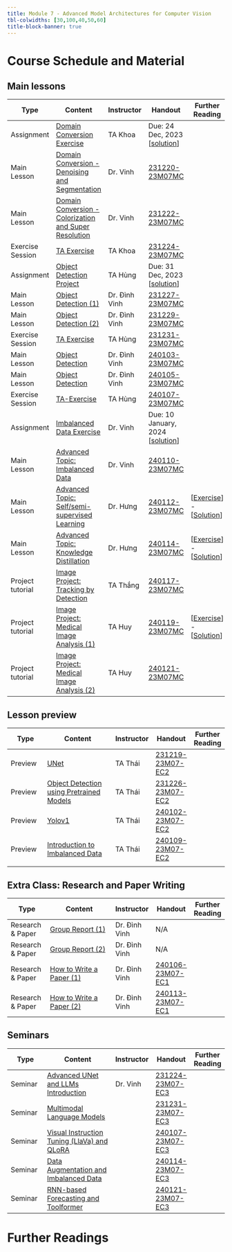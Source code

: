 ```yaml
---
title: Module 7 - Advanced Model Architectures for Computer Vision
tbl-colwidths: [30,100,40,50,60]
title-block-banner: true
---
```


# Course Schedule and Material

## Main lessons

| <i class="bi bi-bar-chart-steps"></i> Type| <i class="bi bi-journals"></i> Content   | <i class="bi bi-person"></i> Instructor| <i class="bi bi-file-earmark-text"></i> Handout  | <i class="bi bi-book"></i> Further Reading |
|-----------------------------|-------------------------------------------------------------------|--------------|-------------------|-----------------|
| <span class="badge rounded-pill bg-success">Assignment</span>| [Domain Conversion Exercise](https://drive.google.com/file/d/1OO8ObobhfTkkb6EU3qeU6YVCH3hfHpNR/view?usp=drive_link)  | TA Khoa | Due: 24 Dec, 2023 <br/> [[solution](https://drive.google.com/file/d/1quIlAEQ82X6SAKujt__BmJTHfTVkXp0b/view?usp=drive_link)]   | |
| <span class="badge rounded-pill bg-primary">Main Lesson</span>| [Domain Conversion - Denoising and Segmentation](https://www.google.com/url?q=https://youtu.be/lMs32sF7Ayo&sa=D&source=editors&ust=1724832556752327&usg=AOvVaw2nPS3yrULkk3EoPzpkn_9D)| Dr. Vinh| [231220-23M07MC](https://drive.google.com/drive/folders/1AkjYbMboEnf4mLO7dNqpqaioPRDIRHjO?usp=drive_link)| |
| <span class="badge rounded-pill bg-primary">Main Lesson</span>| [Domain Conversion - Colorization and Super Resolution](https://www.google.com/url?q=https://youtu.be/HqrKcKr7BO0&sa=D&source=editors&ust=1724832556752684&usg=AOvVaw25WYU9ymXVUyjBW4HTr5__)  | Dr. Vinh| [231222-23M07MC](https://drive.google.com/drive/folders/1KfKrrjalVzD2RXo9HpHCVjXJabLok2lT?usp=drive_link)| |
| <span class="badge rounded-pill bg-info">Exercise Session</span>| [TA Exercise](https://www.google.com/url?q=https://youtu.be/SdLFbq0lYwc&sa=D&source=editors&ust=1724832556753025&usg=AOvVaw0L-_lVsg99GtcsY1NvfzGm)| TA Khoa | [231224-23M07MC](https://drive.google.com/drive/folders/1JRSXx1G5QIPc1SLaqjfbfC0DnPrAOnZ8?usp=drive_link)| |
| <span class="badge rounded-pill bg-success">Assignment</span>| [Object Detection Project](https://drive.google.com/file/d/12_mQkl8eWTYshUWiAW39FzvzZfoDRHGi/view?usp=drive_link)| TA Hùng | Due: 31 Dec, 2023 <br/> [[solution](https://drive.google.com/file/d/1A_jf0yo1lYZvWEcubzUOLrB99fqkNrGy/view?usp=drive_link)]   | |
| <span class="badge rounded-pill bg-primary">Main Lesson</span>| [Object Detection (1)](https://www.google.com/url?q=https://youtu.be/1lCS9lpqcwo&sa=D&source=editors&ust=1724832556753477&usg=AOvVaw05TT_aybHs4-mc0gXGpGcD)  | Dr. Đình Vinh| [231227-23M07MC](https://drive.google.com/drive/folders/1QMpL3Zg2UcP0L-1NyEfpEH1yqT0-Z3xl?usp=drive_link)| |
| <span class="badge rounded-pill bg-primary">Main Lesson</span>| [Object Detection (2)](https://www.google.com/url?q=https://youtu.be/0S3NRo118pA&sa=D&source=editors&ust=1724832556753747&usg=AOvVaw1dFqs2hpS84f_q-CkDq4Lr)  | Dr. Đình Vinh| [231229-23M07MC](https://drive.google.com/drive/folders/1yTimAYEEPBEUo44xvjQA0GoMVhQs8bpt?usp=drive_link)| |
| <span class="badge rounded-pill bg-info">Exercise Session</span>| [TA Exercise](https://www.google.com/url?q=https://youtu.be/MC0g875zbZU&sa=D&source=editors&ust=1724832556754002&usg=AOvVaw2wPVT9yvyzpWcCz56yVGli)| TA Hùng | [231231-23M07MC](https://drive.google.com/drive/folders/1FVHg6pMmYkXcNJrAaf5YldaRPUWzDnjY?usp=drive_link)| |
| <span class="badge rounded-pill bg-primary">Main Lesson</span>| [Object Detection](https://www.google.com/url?q=https://youtu.be/BoXXy_24Lc4&sa=D&source=editors&ust=1724832556754261&usg=AOvVaw3YcTNTXecEgD89iyJ9pNlu) | Dr. Đình Vinh| [240103-23M07MC](https://drive.google.com/drive/folders/1FcvfuRDxLxL1tvnmRhIYQlrIs0yJY3xg?usp=drive_link)| |
| <span class="badge rounded-pill bg-primary">Main Lesson</span>| [Object Detection](https://www.google.com/url?q=https://youtu.be/vqhLNzVFPN4&sa=D&source=editors&ust=1724832556754478&usg=AOvVaw3_dqLha10ZCEje5MkjVXWk) | Dr. Đình Vinh| [240105-23M07MC](https://drive.google.com/drive/folders/1fud9bDmE_BnP_bnarc2A6HGXMwJbjv0H?usp=drive_link)| |
| <span class="badge rounded-pill bg-info">Exercise Session</span>| [TA-Exercise](https://www.google.com/url?q=https://youtu.be/I_4SNAs2l0w&sa=D&source=editors&ust=1724832556754724&usg=AOvVaw1CGcyQHJDsv8SJIlmX2RUS)| TA Hùng | [240107-23M07MC](https://drive.google.com/drive/folders/10uGvOnhjBzhLpub_J0Bq8nmKCW0IjJSL?usp=drive_link)| |
| <span class="badge rounded-pill bg-success">Assignment</span>| [Imbalanced Data Exercise](https://drive.google.com/file/d/1RwBdIgymEoUGDyCFIGKrYyzvYqEZfmiJ/view?usp=drive_link) | Dr. Vinh   | Due: 10 January, 2024 <br/> [[solution](https://drive.google.com/file/d/1RwBdIgymEoUGDyCFIGKrYyzvYqEZfmiJ/view?usp=drive_link)]   | |
| <span class="badge rounded-pill bg-primary">Main Lesson</span>| [Advanced Topic: Imbalanced Data](https://www.google.com/url?q=https://youtu.be/TXl74SdQys0&sa=D&source=editors&ust=1724832556755242&usg=AOvVaw3voqJI8kulgr0fty9gvCtr)  | Dr. Vinh| [240110-23M07MC](https://drive.google.com/drive/folders/1bxBy7VytmZdJSjTi8lzgvieWMZ9aFC73?usp=drive_link)| |
| <span class="badge rounded-pill bg-primary">Main Lesson</span>| [Advanced Topic: Self/semi-supervised Learning](https://www.google.com/url?q=https://youtu.be/VYcjApR35lo&sa=D&source=editors&ust=1724832556755674&usg=AOvVaw1rbuCRijlOhp3NVL5Se5du)| Dr. Hưng| [240112-23M07MC](https://drive.google.com/drive/folders/1Ectw8AOy2WujgssLdipMEDZFEUTWTsZd?usp=drive_link)| [[Exercise](https://drive.google.com/file/d/1hXaW9YzP1smmM8eIHy6QY25lz0YS_OXA/view?usp=drive_link)] - [[Solution](https://drive.google.com/file/d/1XuT_S73j9ui_2goHLYQ2DgTXJAVHbxOd/view?usp=drive_link)] |
| <span class="badge rounded-pill bg-primary">Main Lesson</span>| [Advanced Topic: Knowledge Distillation](https://www.google.com/url?q=https://youtu.be/nZIo5YtcwU4&sa=D&source=editors&ust=1724832556755972&usg=AOvVaw3Ahk7_yQcB548Y598ys27_) | Dr. Hưng| [240114-23M07MC](https://drive.google.com/drive/folders/1R-3KZ4oAlgeO2wFT0wsRhQsKaTDiiT2L?usp=drive_link)| [[Exercise](https://drive.google.com/file/d/1hayy7jxxRUdmd9k_pt2CN4yVU5gM4ER0/view?usp=drive_link)] - [[Solution](https://drive.google.com/file/d/1s8JHlzf1TaxnwezzAO2WU1XsOBGGt1WB/view?usp=drive_link)] |
|  <span class="badge rounded-pill bg-success">Project tutorial</span>| [Image Project: Tracking by Detection](https://www.google.com/url?q=https://youtu.be/TIZ5VBodinM&sa=D&source=editors&ust=1724832556756257&usg=AOvVaw1SQxTyBhFLR5zAoY8O0qe3)   | TA Thắng| [240117-23M07MC](https://drive.google.com/drive/folders/1DBAulIrQHF2s8neEGfe5abdvf2pOAhhB?usp=drive_link)| |
|  <span class="badge rounded-pill bg-success">Project tutorial</span>| [Image Project: Medical Image Analysis (1)](https://www.google.com/url?q=https://youtu.be/bHqXK3_0aBY&sa=D&source=editors&ust=1724832556756644&usg=AOvVaw2M5s_PG76UDtpUI9GxBi8b)   | TA Huy  | [240119-23M07MC](https://drive.google.com/drive/folders/187HKrS06ToAH84-5aDBeYDMtuOYWs6rm?usp=drive_link)|[[Exercise](https://drive.google.com/file/d/1OVb-hjNZKXUnz2awdGSl5TBzzUl-63Ch/view?usp=drive_link)] - [[Solution](https://drive.google.com/file/d/1V17sPMuKlEPqXX4x10AwAbwerKG_bPk-/view?usp=drive_link)] |
|  <span class="badge rounded-pill bg-success">Project tutorial</span>| [Image Project: Medical Image Analysis (2)](https://www.google.com/url?q=https://youtu.be/EMbMuSw8-EU&sa=D&source=editors&ust=1724832556756906&usg=AOvVaw2ziZisD133bi-pBZDvg7bd)   | TA Huy  | [240121-23M07MC](https://drive.google.com/drive/folders/1pgu1kZPkvBItE3fyNpYuYU1TiPZFoZk9?usp=drive_link)| |


## Lesson preview
| <i class="bi bi-bar-chart-steps"></i> Type| <i class="bi bi-journals"></i> Content   | <i class="bi bi-person"></i> Instructor| <i class="bi bi-file-earmark-text"></i> Handout  | <i class="bi bi-book"></i> Further Reading |
|-----------------------------|-------------------------------------------------------------------|--------------|-------------------|-----------------|
| <span class="badge rounded-pill bg-primary">Preview</span>| [UNet](https://www.google.com/url?q=https://youtu.be/q3HfysdFV-U&sa=D&source=editors&ust=1724832556757226&usg=AOvVaw2p0S1NWf1AoUVsA6HnxZjs)  | TA Thái | [231219-23M07-EC2](https://drive.google.com/drive/folders/1WCeKmWrz-mBJ0xxNDrlIuem8kj_Mwvpl?usp=drive_link)  | |
| <span class="badge rounded-pill bg-primary">Preview</span> | [Object Detection using Pretrained Models](https://www.google.com/url?q=https://youtu.be/2hf3t_cRc7A&sa=D&source=editors&ust=1724832556757522&usg=AOvVaw1Z0GzfqQJKdpZETBEezCx4)| TA Thái  | [231226-23M07-EC2](https://drive.google.com/drive/folders/1KPF83ydKYENEpnIWCSh6xsY7LseAKCj1?usp=drive_link)  | |
| <span class="badge rounded-pill bg-primary">Preview</span> | [Yolov1](https://www.google.com/url?q=https://youtu.be/3ABkT9mFPZU&sa=D&source=editors&ust=1724832556757744&usg=AOvVaw0M2qRU_8IWSc3hAF679kIf)|TA Thái   | [240102-23M07-EC2](https://drive.google.com/drive/folders/1xNNP62_f9s5niy34RXrxuKUJHj09HH02?usp=drive_link)  | |
| <span class="badge rounded-pill bg-primary">Preview</span> | [Introduction to Imbalanced Data](https://www.google.com/url?q=https://youtu.be/nQMrb7ySnIk&sa=D&source=editors&ust=1724832556757910&usg=AOvVaw3h4TXjckQU2nTSbF8w8oBz)  |TA Thái   | [240109-23M07-EC2](https://drive.google.com/drive/folders/1DeY9KWgWsq323bRwQQilR8E5FBv28ovc?usp=drive_link)  | |
||

## Extra Class: Research and Paper Writing

| <i class="bi bi-bar-chart-steps"></i> Type| <i class="bi bi-journals"></i> Content   | <i class="bi bi-person"></i> Instructor| <i class="bi bi-file-earmark-text"></i> Handout  | <i class="bi bi-book"></i> Further Reading |
|-----------------------------|-------------------------------------------------------------------|--------------|-------------------|-----------------|
| <span class="badge rounded-pill bg-info">Research & Paper</span>| [Group Report (1)](https://www.google.com/url?q=https://youtu.be/G48uhvxE4hY&sa=D&source=editors&ust=1724832556758243&usg=AOvVaw00rTYaaJOQsx8idQATEg7K) | Dr. Đình Vinh| N/A| |
| <span class="badge rounded-pill bg-info">Research & Paper</span>| [Group Report (2)](https://www.google.com/url?q=https://youtu.be/BoGSS29KXuU&sa=D&source=editors&ust=1724832556758437&usg=AOvVaw3gXuUW36v4aD0tTeEVXg-P) | Dr. Đình Vinh  | N/A| |
| <span class="badge rounded-pill bg-info">Research & Paper</span>| [How to Write a Paper (1)](https://www.google.com/url?q=https://youtu.be/Ptmf7UQMsuU&sa=D&source=editors&ust=1724832556758642&usg=AOvVaw2eSi_ZC9gBovPvKbLxVRur)|Dr. Đình Vinh   | [240106-23M07-EC1](https://drive.google.com/drive/folders/1GJ3gmt2TBVzvHD059jhtUnsCZh82sNyf?usp=drive_link)  | |
| <span class="badge rounded-pill bg-info">Research & Paper</span>| [How to Write a Paper (2)](https://www.google.com/url?q=https://youtu.be/gjjX-6QoGvo&sa=D&source=editors&ust=1724832556758904&usg=AOvVaw0AosTO3gzffzTe1LahpVyi)| Dr. Đình Vinh  | [240113-23M07-EC1](https://drive.google.com/drive/folders/1dqtr3AtNxT5rDsqwf8I6ZcXcjY8WVnGJ?usp=drive_link)  | |

## Seminars

| <i class="bi bi-bar-chart-steps"></i> Type| <i class="bi bi-journals"></i> Content   | <i class="bi bi-person"></i> Instructor| <i class="bi bi-file-earmark-text"></i> Handout  | <i class="bi bi-book"></i> Further Reading |
|-----------------------------|-------------------------------------------------------------------|--------------|-------------------|-----------------|
| <span class="badge rounded-pill bg-warning">Seminar</span>| [Advanced UNet and LLMs Introduction](https://www.google.com/url?q=https://youtu.be/bip6qL9jsZM&sa=D&source=editors&ust=1724832556759145&usg=AOvVaw3mDXVXsQzjovpxqMZPLCnP)| Dr. Vinh| [231224-23M07-EC3](https://drive.google.com/drive/folders/1LEJViWi5RWxvEwQcfd0JtAAuklvUUTIl?usp=drive_link)  | |
| <span class="badge rounded-pill bg-warning">Seminar</span>| [Multimodal Language Models](https://www.google.com/url?q=https://youtu.be/rFFXkGvzaVw&sa=D&source=editors&ust=1724832556759442&usg=AOvVaw34zm135l8ihXRwj8ooQnE1)|   | [231231-23M07-EC3](https://drive.google.com/drive/folders/1BAn4TCQSQpIEGG5-AjV9JS1Nug-wqlRz?usp=drive_link)  | |
| <span class="badge rounded-pill bg-warning">Seminar</span>| [Visual Instruction Tuning (LlaVa) and QLoRA](https://www.google.com/url?q=https://youtu.be/_Gfk1EFlOIo&sa=D&source=editors&ust=1724832556759755&usg=AOvVaw2K0iG5QBFhF3mKLii7c-SS)   |   | [240107-23M07-EC3](https://drive.google.com/drive/folders/1Cp_YloUAPoVVN2udSSLv4mZaRX8KjePx?usp=drive_link)  | |
| <span class="badge rounded-pill bg-warning">Seminar</span>| [Data Augmentation and Imbalanced Data](https://www.google.com/url?q=https://youtu.be/7PikDIQWB6c&sa=D&source=editors&ust=1724832556760026&usg=AOvVaw1CCsVBU9JbEoZ5wsPIpqUy)  |   | [240114-23M07-EC3](https://drive.google.com/drive/folders/1TrxedfyjGIft606rHU0022a7AvEM3jWi?usp=drive_link)  | |
| <span class="badge rounded-pill bg-warning">Seminar</span>| [RNN-based Forecasting and Toolformer](https://www.google.com/url?q=https://youtu.be/NkFczM4yz-A&sa=D&source=editors&ust=1724832556760277&usg=AOvVaw2blH_AYhhpf3hcg_jL-lCJ)   |   | [240121-23M07-EC3](https://drive.google.com/drive/folders/1RzFI9SuQpsS2NJVp3gR44PinZeE9WutL?usp=drive_link)  | |

# Further Readings